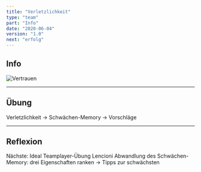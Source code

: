 ```yaml
---
title: "Verletzlichkeit"
type: "team"
part: "Info"
date: "2020-06-04"
version: "1.0"
next: "erfolg"
---
```


## Info

![Vertrauen](../../img/Vertrauen.png "Vertrauen ist eine Gleichung")


___

## Übung

Verletzlichkeit -> Schwächen-Memory -> Vorschläge

___

## Reflexion

Nächste: 
Ideal Teamplayer-Übung Lencioni
Abwandlung des Schwächen-Memory: drei Eigenschaften ranken -> Tipps zur schwächsten
